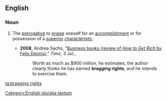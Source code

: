 ==English==

===Noun===
{{en-noun|head=[[bragging]] [[rights]]|''[[plurale tantum|always plural]]''}} [[Category:English pluralia tantum]]

# {{context|idiomatic|lang=en}} The [[prerogative]] to [[praise]] oneself for an [[accomplishment]] or for possession of a [[superior]] [[characteristic]].
#* '''2008''', Andrea Sachs, "[http://www.time.com/time/magazine/article/0,9171,1820126,00.html Business books (review of ''How to Get Rich'' by Felix Dennis)]," ''Time'', 3 Jul.,
#*: Worth as much as $900 million, he estimates, the author clearly thinks he has earned '''bragging rights''', and he intends to exercise them.

[[ta:bragging rights]]